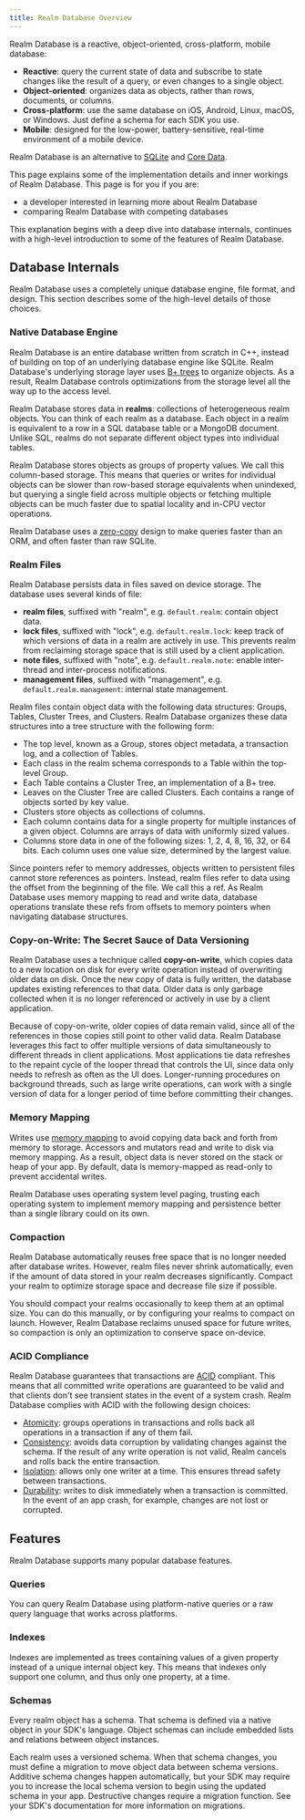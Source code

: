```yaml
---
title: Realm Database Overview
---
```


Realm Database is a reactive, object-oriented, cross-platform, mobile
database:

- **Reactive**: query the current state of data and subscribe to state
  changes like the result of a query, or even changes to a single
  object.
- **Object-oriented**: organizes data as objects, rather than rows,
  documents, or columns.
- **Cross-platform**: use the same database on iOS, Android, Linux,
  macOS, or Windows. Just define a schema for each SDK you use.
- **Mobile**: designed for the low-power, battery-sensitive, real-time
  environment of a mobile device.

Realm Database is an alternative to
[SQLite](https://www.sqlite.org/index.html) and [Core
Data](https://developer.apple.com/documentation/coredata).

This page explains some of the implementation details and inner workings
of Realm Database. This page is for you if you are:

- a developer interested in learning more about Realm Database
- comparing Realm Database with competing databases

This explanation begins with a deep dive into database internals,
continues with a high-level introduction to some of the features of
Realm Database.

## Database Internals

Realm Database uses a completely unique database engine, file format,
and design. This section describes some of the high-level details of
those choices.

### Native Database Engine

Realm Database is an entire database written from scratch in C++,
instead of building on top of an underlying database engine like SQLite.
Realm Database's underlying storage layer uses [B+
trees](https://en.wikipedia.org/wiki/B%2B_tree) to organize objects. As
a result, Realm Database controls optimizations from the storage level
all the way up to the access level.

Realm Database stores data in **realms**: collections of heterogeneous
realm objects. You can think of each realm as a database. Each object in
a realm is equivalent to a row in a SQL database table or a MongoDB
document. Unlike SQL, realms do not separate different object types into
individual tables.

Realm Database stores objects as groups of property values. We call this
column-based storage. This means that queries or writes for individual
objects can be slower than row-based storage equivalents when unindexed,
but querying a single field across multiple objects or fetching multiple
objects can be much faster due to spatial locality and in-CPU vector
operations.

Realm Database uses a
[zero-copy](https://en.wikipedia.org/wiki/Zero-copy) design to make
queries faster than an ORM, and often faster than raw SQLite.

### Realm Files

Realm Database persists data in files saved on device storage. The
database uses several kinds of file:

- **realm files**, suffixed with "realm", e.g. `default.realm`:
  contain object data.
- **lock files**, suffixed with "lock", e.g. `default.realm.lock`:
  keep track of which versions of data in a realm are actively in use.
  This prevents realm from reclaiming storage space that is still used
  by a client application.
- **note files**, suffixed with "note", e.g. `default.realm.note`:
  enable inter-thread and inter-process notifications.
- **management files**, suffixed with "management", e.g.
  `default.realm.management`: internal state management.

Realm files contain object data with the following data structures:
Groups, Tables, Cluster Trees, and Clusters. Realm Database organizes
these data structures into a tree structure with the following form:

- The top level, known as a Group, stores object metadata, a
  transaction log, and a collection of Tables.
- Each class in the realm schema corresponds to a Table within the
  top-level Group.
- Each Table contains a Cluster Tree, an implementation of a B+ tree.
- Leaves on the Cluster Tree are called Clusters. Each contains a
  range of objects sorted by key value.
- Clusters store objects as collections of columns.
- Each column contains data for a single property for multiple
  instances of a given object. Columns are arrays of data with
  uniformly sized values.
- Columns store data in one of the following sizes: 1, 2, 4, 8, 16,
  32, or 64 bits. Each column uses one value size, determined by the
  largest value.

Since pointers refer to memory addresses, objects written to persistent
files cannot store references as pointers. Instead, realm files refer to
data using the offset from the beginning of the file. We call this a
ref. As Realm Database uses memory mapping to read and write data,
database operations translate these refs from offsets to memory pointers
when navigating database structures.

### Copy-on-Write: The Secret Sauce of Data Versioning

Realm Database uses a technique called **copy-on-write**, which copies
data to a new location on disk for every write operation instead of
overwriting older data on disk. Once the new copy of data is fully
written, the database updates existing references to that data. Older
data is only garbage collected when it is no longer referenced or
actively in use by a client application.

Because of copy-on-write, older copies of data remain valid, since all
of the references in those copies still point to other valid data. Realm
Database leverages this fact to offer multiple versions of data
simultaneously to different threads in client applications. Most
applications tie data refreshes to the repaint cycle of the looper
thread that controls the UI, since data only needs to refresh as often
as the UI does. Longer-running procedures on background threads, such as
large write operations, can work with a single version of data for a
longer period of time before committing their changes.

### Memory Mapping

Writes use [memory
mapping](https://en.wikipedia.org/wiki/Memory-mapped_file) to avoid
copying data back and forth from memory to storage. Accessors and
mutators read and write to disk via memory mapping. As a result, object
data is never stored on the stack or heap of your app. By default, data
is memory-mapped as read-only to prevent accidental writes.

Realm Database uses operating system level paging, trusting each
operating system to implement memory mapping and persistence better than
a single library could on its own.

### Compaction

Realm Database automatically reuses free space that is no longer needed
after database writes. However, realm files never shrink automatically,
even if the amount of data stored in your realm decreases significantly.
Compact your realm to optimize storage space and decrease file size if
possible.

You should compact your realms occasionally to keep them at an optimal
size. You can do this manually, or by configuring your realms to compact
on launch. However, Realm Database reclaims unused space for future
writes, so compaction is only an optimization to conserve space
on-device.

### ACID Compliance

Realm Database guarantees that transactions are
[ACID](https://en.wikipedia.org/wiki/ACID) compliant.
This means that all committed write operations are
guaranteed to be valid and that clients don't see transient states in
the event of a system crash. Realm Database complies with ACID with the
following design choices:

- [Atomicity](<https://en.wikipedia.org/wiki/Atomicity_(database_systems)>):
  groups operations in transactions and rolls back all operations in a
  transaction if any of them fail.
- [Consistency](<https://en.wikipedia.org/wiki/Consistency_(database_systems)>):
  avoids data corruption by validating changes against the schema. If
  the result of any write operation is not valid, Realm cancels and
  rolls back the entire transaction.
- [Isolation](<https://en.wikipedia.org/wiki/Isolation_(database_systems)>):
  allows only one writer at a time. This ensures thread safety between
  transactions.
- [Durability](<https://en.wikipedia.org/wiki/Durability_(database_systems)>):
  writes to disk immediately when a transaction is committed. In the
  event of an app crash, for example, changes are not lost or
  corrupted.

## Features

Realm Database supports many popular database features.

### Queries

You can query Realm Database using platform-native queries or a raw
query language that works across platforms.

### Indexes

Indexes are implemented as trees containing values of a given property
instead of a unique internal object key. This means that indexes only
support one column, and thus only one property, at a time.

### Schemas

Every realm object has a schema. That schema is defined via a native
object in your SDK's language. Object schemas can include embedded lists
and relations between object instances.

Each realm uses a versioned schema. When that schema changes, you must
define a migration to move object data between schema versions. Additive
schema changes happen automatically, but your SDK may require you to
increase the local schema version to begin using the updated schema in
your app. Destructive changes require a migration function. See your
SDK's documentation for more information on migrations.
